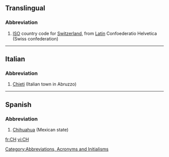 ==Translingual==
===Abbreviation===

#[[ISO]] country code for [[Switzerland]], from [[Latin]] Confoederatio Helvetica (Swiss confederation)

----
==Italian==
===Abbreviation===

# [[Chieti]] (Italian town in Abruzzo)

----
==Spanish==
===Abbreviation===
#[[Chihuahua]] (Mexican state)

[[Category:Abbreviations, Acronyms and Initialisms]]

[[fr:CH]]
[[vi:CH]]